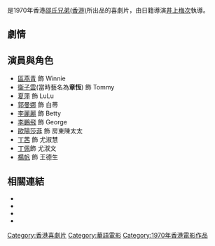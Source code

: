 {{Infobox Film
|片名          = 女子公寓
|電影原名      = ''{{lang|en|Apartment for Ladies}}''
|圖像          = Apartment for Ladies poster.jpg
|圖像說明      = 電影《女子公寓》海報
|導演          = [[井上梅次|井上梅次]]
|監製          = [[邵逸夫|邵逸夫]]
|製片          = 
|編劇          = [[井上梅次|井上梅次]]
|劇本          = 
|故事          = 
|原著          = 
|旁白          = 
|統籌          = 
|主演          = {{ubl|[[區燕青|區燕青]]|[[衛子雲|章恆]]|[[夏萍|夏萍]]|[[郭曼娜|郭曼娜]]}}
|副標題        = 
|片尾曲        = 
|配樂          = [[王福齡|王福齡]]
|攝影          = 渡邊徹
|剪輯          = 姜興隆
|製片商        = [[邵氏兄弟|邵氏兄弟有限公司]]
|發行商        = [[邵氏兄弟|邵氏兄弟有限公司]]
|上映日期      = {{film date|1970|11|20}}
|發行日期      = 
|片長          = 101 分鐘
|產地          = {{英屬香港電影}}
|語言          = 粵語
|官方網站      = 
|預算          = 
|票房          = 
|amg_id      = 
|imdb_id     = tt0450468
}}
{{engname|《女子公寓》|''Apartment for Ladies''}}是1970年香港[[邵氏兄弟(香港)|邵氏兄弟(香港)]]所出品的喜劇片，由日籍導演[[井上梅次|井上梅次]]執導。

==劇情==
{{no plot}}

==演員與角色==
* [[區燕青|區燕青]] 飾  Winnie 
* [[衛子雲|衛子雲]](當時藝名為'''章恆''') 飾  Tommy 
* [[夏萍|夏萍]] 飾  LuLu 
* [[郭曼娜|郭曼娜]] 飾 白蒂
* [[李麗麗|李麗麗]] 飾 Betty 
* [[李鵬飛_(演員)|李鵬飛]] 飾  George 
* [[歐陽莎菲|歐陽莎菲]] 飾 房東陳太太
* [[丁茜|丁茜]] 飾 尤淑慧 
* [[丁佩|丁佩]]飾 尤淑文
* [[楊帆_(演員)|楊帆]] 飾  王德生

==相關連結==
*{{hkmdb title|5185}}
*{{Mtime|35220}}
*{{douban}}
*{{imdb title|0450468}}

[[Category:香港喜劇片|Category:香港喜劇片]]
[[Category:華語電影|Category:華語電影]]
[[Category:1970年香港電影作品|Category:1970年香港電影作品]]